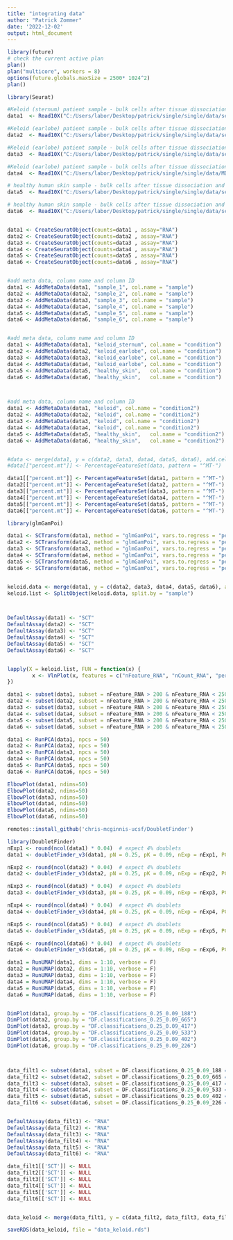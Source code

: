 ```yaml
---
title: "integrating data"
author: "Patrick Zommer"
date: '2022-12-02'
output: html_document
---
```




```r
library(future)
# check the current active plan
plan()
plan("multicore", workers = 8)
options(future.globals.maxSize = 2500* 1024^2)
plan()
```



```r
library(Seurat)

#Keloid (sternum) patient sample - bulk cells after tissue dissociation and death cell removal
data1  <- Read10X("C:/Users/labor/Desktop/patrick/single/single/data/set_4/MD001_DK1/filtered_feature_bc_matrix")

#Keloid (earlobe) patient sample - bulk cells after tissue dissociation and death cell removal.
data2  <- Read10X("C:/Users/labor/Desktop/patrick/single/single/data/set_16/MD004_DK3_Direder_4/filtered_feature_bc_matrix")

#Keloid (earlobe) patient sample - bulk cells after tissue dissociation and death cell removal,
data3  <- Read10X("C:/Users/labor/Desktop/patrick/single/single/data/set_20/MD005_DK4L_Direder_5/filtered_feature_bc_matrix")

#Keloid (earlobe) patient sample - bulk cells after tissue dissociation and death cell removal,
data4  <- Read10X("C:/Users/labor/Desktop/patrick/single/single/data/MD005_DK4R_Direder_5/filtered_feature_bc_matrix")

# healthy human skin sample - bulk cells after tissue dissociation and dead cell removal
data5  <- Read10X("C:/Users/labor/Desktop/patrick/single/single/data/set_30/MD007_DN2_NH_human_Direder_7/filtered_feature_bc_matrix")

# healthy human skin sample - bulk cells after tissue dissociation and dead cell removal
data6  <- Read10X("C:/Users/labor/Desktop/patrick/single/single/data/set_31/MD007_DN3_NH_human_Direder_7/filtered_feature_bc_matrix")


data1 <- CreateSeuratObject(counts=data1 , assay="RNA")
data2 <- CreateSeuratObject(counts=data2 , assay="RNA")
data3 <- CreateSeuratObject(counts=data3 , assay="RNA")
data4 <- CreateSeuratObject(counts=data4 , assay="RNA")
data5 <- CreateSeuratObject(counts=data5 , assay="RNA")
data6 <- CreateSeuratObject(counts=data6 , assay="RNA")


#add meta data, column name and column ID
data1 <- AddMetaData(data1, "sample_1", col.name = "sample")
data2 <- AddMetaData(data2, "sample_2", col.name = "sample")
data3 <- AddMetaData(data3, "sample_3", col.name = "sample")
data4 <- AddMetaData(data4, "sample_4", col.name = "sample")
data5 <- AddMetaData(data5, "sample_5", col.name = "sample")
data6 <- AddMetaData(data6, "sample_6", col.name = "sample")


#add meta data, column name and column ID
data1 <- AddMetaData(data1, "keloid_sternum", col.name = "condition")
data2 <- AddMetaData(data2, "keloid_earlobe", col.name = "condition")
data3 <- AddMetaData(data3, "keloid_earlobe", col.name = "condition")
data4 <- AddMetaData(data4, "keloid_earlobe", col.name = "condition")
data5 <- AddMetaData(data5, "healthy_skin",   col.name = "condition")
data6 <- AddMetaData(data6, "healthy_skin",   col.name = "condition")



#add meta data, column name and column ID
data1 <- AddMetaData(data1, "keloid", col.name = "condition2")
data2 <- AddMetaData(data2, "keloid", col.name = "condition2")
data3 <- AddMetaData(data3, "keloid", col.name = "condition2")
data4 <- AddMetaData(data4, "keloid", col.name = "condition2")
data5 <- AddMetaData(data5, "healthy_skin",   col.name = "condition2")
data6 <- AddMetaData(data6, "healthy_skin",   col.name = "condition2")


#data <- merge(data1, y = c(data2, data3, data4, data5, data6), add.cell.ids = c("k1", "k2", "k3", "k4", "k5", "k6"), project = "")
#data[["percent.mt"]] <- PercentageFeatureSet(data, pattern = "^MT-")

data1[["percent.mt"]] <- PercentageFeatureSet(data1, pattern = "^MT-")
data2[["percent.mt"]] <- PercentageFeatureSet(data2, pattern = "^MT-")
data3[["percent.mt"]] <- PercentageFeatureSet(data3, pattern = "^MT-")
data4[["percent.mt"]] <- PercentageFeatureSet(data4, pattern = "^MT-")
data5[["percent.mt"]] <- PercentageFeatureSet(data5, pattern = "^MT-")
data6[["percent.mt"]] <- PercentageFeatureSet(data6, pattern = "^MT-")
```


```r
library(glmGamPoi)

data1 <- SCTransform(data1, method = "glmGamPoi", vars.to.regress = "percent.mt", verbose = FALSE)
data2 <- SCTransform(data2, method = "glmGamPoi", vars.to.regress = "percent.mt", verbose = FALSE)
data3 <- SCTransform(data3, method = "glmGamPoi", vars.to.regress = "percent.mt", verbose = FALSE)
data4 <- SCTransform(data4, method = "glmGamPoi", vars.to.regress = "percent.mt", verbose = FALSE)
data5 <- SCTransform(data5, method = "glmGamPoi", vars.to.regress = "percent.mt", verbose = FALSE)
data6 <- SCTransform(data6, method = "glmGamPoi", vars.to.regress = "percent.mt", verbose = FALSE)


keloid.data <- merge(data1, y = c(data2, data3, data4, data5, data6), add.cell.ids = c("k1", "k2", "k3", "k4", "k5", "k6"), project = "")
keloid.list <- SplitObject(keloid.data, split.by = "sample")



DefaultAssay(data1) <- "SCT"
DefaultAssay(data2) <- "SCT"
DefaultAssay(data3) <- "SCT"
DefaultAssay(data4) <- "SCT"
DefaultAssay(data5) <- "SCT"
DefaultAssay(data6) <- "SCT"



```


```r

lapply(X = keloid.list, FUN = function(x) {
        x <- VlnPlot(x, features = c("nFeature_RNA", "nCount_RNA", "percent.mt"), ncol = 3)
})

```


```r

data1 <- subset(data1, subset = nFeature_RNA > 200 & nFeature_RNA < 2500 & nCount_RNA < 10000 & percent.mt < 10  & percent.ERY < 5)
data2 <- subset(data2, subset = nFeature_RNA > 200 & nFeature_RNA < 2500 & nCount_RNA < 10000 & percent.mt < 10  & percent.ERY < 5)
data3 <- subset(data3, subset = nFeature_RNA > 200 & nFeature_RNA < 2500 & nCount_RNA < 10000 & percent.mt < 10  & percent.ERY < 5)
data4 <- subset(data4, subset = nFeature_RNA > 200 & nFeature_RNA < 2500 & nCount_RNA < 10000 & percent.mt < 10  & percent.ERY < 5)
data5 <- subset(data5, subset = nFeature_RNA > 200 & nFeature_RNA < 2500 & nCount_RNA < 10000 & percent.mt < 10  & percent.ERY < 5)
data6 <- subset(data6, subset = nFeature_RNA > 200 & nFeature_RNA < 2500 & nCount_RNA < 10000 & percent.mt < 10  & percent.ERY < 5)
```



```r
data1 <- RunPCA(data1, npcs = 50)
data2 <- RunPCA(data2, npcs = 50)
data3 <- RunPCA(data3, npcs = 50)
data4 <- RunPCA(data4, npcs = 50)
data5 <- RunPCA(data5, npcs = 50)
data6 <- RunPCA(data6, npcs = 50)

ElbowPlot(data1, ndims=50)
ElbowPlot(data2, ndims=50)
ElbowPlot(data3, ndims=50)
ElbowPlot(data4, ndims=50)
ElbowPlot(data5, ndims=50)
ElbowPlot(data6, ndims=50)
```



```r
remotes::install_github('chris-mcginnis-ucsf/DoubletFinder')

library(DoubletFinder)
nExp1 <- round(ncol(data1) * 0.04)  # expect 4% doublets
data1 <- doubletFinder_v3(data1, pN = 0.25, pK = 0.09, nExp = nExp1, PCs = 1:20, sct=T)

nExp2 <- round(ncol(data2) * 0.04)  # expect 4% doublets
data2 <- doubletFinder_v3(data2, pN = 0.25, pK = 0.09, nExp = nExp2, PCs = 1:20, sct=T)

nExp3 <- round(ncol(data3) * 0.04)  # expect 4% doublets
data3 <- doubletFinder_v3(data3, pN = 0.25, pK = 0.09, nExp = nExp3, PCs = 1:20, sct=T)

nExp4 <- round(ncol(data4) * 0.04)  # expect 4% doublets
data4 <- doubletFinder_v3(data4, pN = 0.25, pK = 0.09, nExp = nExp4, PCs = 1:20, sct=T)

nExp5 <- round(ncol(data5) * 0.04)  # expect 4% doublets
data5 <- doubletFinder_v3(data5, pN = 0.25, pK = 0.09, nExp = nExp5, PCs = 1:20, sct=T)

nExp6 <- round(ncol(data6) * 0.04)  # expect 4% doublets
data6 <- doubletFinder_v3(data6, pN = 0.25, pK = 0.09, nExp = nExp6, PCs = 1:20, sct=T)
```




```r

data1 = RunUMAP(data1, dims = 1:10, verbose = F)
data2 = RunUMAP(data2, dims = 1:10, verbose = F)
data3 = RunUMAP(data3, dims = 1:10, verbose = F)
data4 = RunUMAP(data4, dims = 1:10, verbose = F)
data5 = RunUMAP(data5, dims = 1:10, verbose = F)
data6 = RunUMAP(data6, dims = 1:10, verbose = F)


DimPlot(data1, group.by = "DF.classifications_0.25_0.09_188")
DimPlot(data2, group.by = "DF.classifications_0.25_0.09_665")
DimPlot(data3, group.by = "DF.classifications_0.25_0.09_417")
DimPlot(data4, group.by = "DF.classifications_0.25_0.09_533")
DimPlot(data5, group.by = "DF.classifications_0.25_0.09_402")
DimPlot(data6, group.by = "DF.classifications_0.25_0.09_226")



data_filt1 <- subset(data1, subset = DF.classifications_0.25_0.09_188 == 'Singlet') #this approach works
data_filt2 <- subset(data2, subset = DF.classifications_0.25_0.09_665 == 'Singlet') #this approach works
data_filt3 <- subset(data3, subset = DF.classifications_0.25_0.09_417 == 'Singlet') #this approach works
data_filt4 <- subset(data4, subset = DF.classifications_0.25_0.09_533 == 'Singlet') #this approach works
data_filt5 <- subset(data5, subset = DF.classifications_0.25_0.09_402 == 'Singlet') #this approach works
data_filt6 <- subset(data6, subset = DF.classifications_0.25_0.09_226 == 'Singlet') #this approach works


DefaultAssay(data_filt1) <- "RNA"
DefaultAssay(data_filt2) <- "RNA"
DefaultAssay(data_filt3) <- "RNA"
DefaultAssay(data_filt4) <- "RNA"
DefaultAssay(data_filt5) <- "RNA"
DefaultAssay(data_filt6) <- "RNA"

data_filt1[['SCT']] <- NULL
data_filt2[['SCT']] <- NULL
data_filt3[['SCT']] <- NULL
data_filt4[['SCT']] <- NULL
data_filt5[['SCT']] <- NULL
data_filt6[['SCT']] <- NULL


data_keloid <- merge(data_filt1, y = c(data_filt2, data_filt3, data_filt4, data_filt5, data_filt6), add.cell.ids = c("sample_1", "sample_2", "sample_3", "sample_4", "sample_5", "sample_6"), project = "keloid")

```


```r
saveRDS(data_keloid, file = "data_keloid.rds")
```